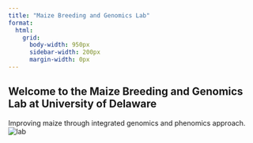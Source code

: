```yaml
---
title: "Maize Breeding and Genomics Lab"
format:
  html:
    grid: 
      body-width: 950px
      sidebar-width: 200px
      margin-width: 0px
---
```

## Welcome to the Maize Breeding and Genomics Lab at University of Delaware
Improving maize through integrated genomics and phenomics approach. 
![lab](/images/lab.jpg)
